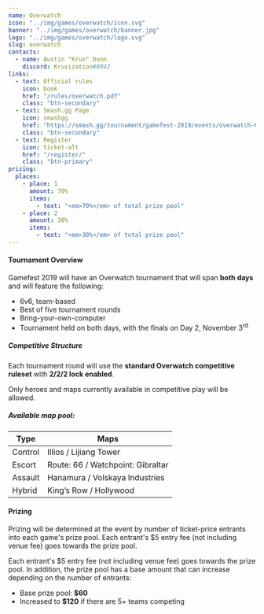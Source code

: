 ---
name: Overwatch
icon: "../img/games/overwatch/icon.svg"
banner: "../img/games/overwatch/banner.jpg"
logo: "../img/games/overwatch/logo.svg"
slug: overwatch
contacts:
  - name: Austin "Krux" Dunn
    discord: Kruxization#0042
links:
  - text: Official rules
    icon: book
    href: "/rules/overwatch.pdf"
    class: "btn-secondary"
  - text: Smash.gg Page
    icon: smashgg
    href: "https://smash.gg/tournament/gamefest-2019/events/overwatch-6v6-byoc"
    class: "btn-secondary"
  - text: Register
    icon: ticket-alt
    href: "/register/"
    class: "btn-primary"
prizing:
  places:
    - place: 1
      amount: 70%
      items:
        - text: "<em>70%</em> of total prize pool"
    - place: 2
      amount: 30%
      items:
        - text: "<em>30%</em> of total prize pool"
---

#### Tournament Overview

Gamefest 2019 will have an Overwatch tournament that will span **both days** and will feature the following:

- 6v6, team-based
- Best of five tournament rounds
- Bring-your-own-computer
- Tournament held on both days, with the finals on Day 2, November 3<sup>rd</sup>

##### Competitive Structure

Each tournament round will use the **standard Overwatch competitive ruleset** with **2/2/2 lock enabled**.

Only heroes and maps currently available in competitive play will be allowed.

##### Available map pool:

<div style={{maxWidth: "600px"}} className="mb-3">

| Type    | Maps                              |
|---------|-----------------------------------|
| Control | Illios / Lijiang Tower            |
| Escort  | Route: 66 / Watchpoint: Gibraltar |
| Assault | Hanamura / Volskaya Industries    |
| Hybrid  | King’s Row / Hollywood            |

</div>

<Section>

#### Prizing

Prizing will be determined at the event by number of ticket-price entrants into each game's prize pool. Each entrant's $5 entry fee (not including venue fee) goes towards the prize pool.

Each entrant's $5 entry fee (not including venue fee) goes towards the prize pool. In addition, the prize pool has a base amount that can increase depending on the number of entrants:

- Base prize pool: **$60**
- Increased to **$120** if there are 5+ teams competing

<Prizing prizing={props.prizing} /></Section>
<Section><Contact contacts={props.contacts} /></Section>
